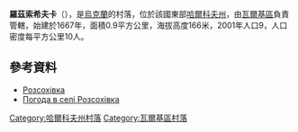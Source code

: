 {{coord|49|53|36|N|35|36|42|E|scale:100000_region:UA|display=title}}

'''羅茲索希夫卡'''（{{lang-uk|Розсохівка}}），是[[烏克蘭|烏克蘭]]的村落，位於該國東部[[哈爾科夫州|哈爾科夫州]]，由[[瓦爾基區|瓦爾基區]]負責管轄，始建於1667年，面積0.9平方公里，海拔高度166米，2001年人口9，人口密度每平方公里10人。

==參考資料==
* [http://gska2.rada.gov.ua/pls/z7502/A005?rdat1=09.01.2009&rf7571=32506 Розсохівка]{{dead link|date=2018年4月 |bot=InternetArchiveBot |fix-attempted=yes }}
* [http://weather.in.ua/ua/har'kovskaja/22613 Погода в селі Розсохівка] {{Wayback|url=http://weather.in.ua/ua/har%27kovskaja/22613 |date=20201126121410 }}

{{DEFAULTSORT:Розсохівка}}
[[Category:哈爾科夫州村落|Category:哈爾科夫州村落]]
[[Category:瓦爾基區村落|Category:瓦爾基區村落]]


{{Kharkiv-geo-stub}}